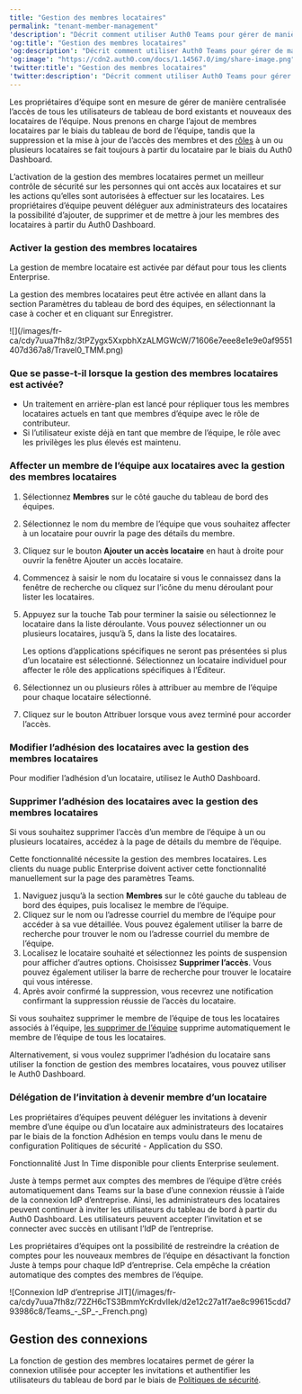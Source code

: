 ```yaml
---
title: "Gestion des membres locataires"
permalink: "tenant-member-management"
'description': "Décrit comment utiliser Auth0 Teams pour gérer de manière centralisée les membres des locataires."
'og:title': "Gestion des membres locataires"
'og:description': "Décrit comment utiliser Auth0 Teams pour gérer de manière centralisée les membres des locataires."
'og:image': "https://cdn2.auth0.com/docs/1.14567.0/img/share-image.png"
'twitter:title': "Gestion des membres locataires"
'twitter:description': "Décrit comment utiliser Auth0 Teams pour gérer de manière centralisée les membres des locataires."
---
```


Les propriétaires d’équipe sont en mesure de gérer de manière centralisée l’accès de tous les utilisateurs de tableau de bord existants et nouveaux des locataires de l’équipe. Nous prenons en charge l’ajout de membres locataires par le biais du tableau de bord de l’équipe, tandis que la suppression et la mise à jour de l’accès des membres et des [rôles](https://auth0.com/docs/get-started/manage-dashboard-access/feature-access-by-role) à un ou plusieurs locataires se fait toujours à partir du locataire par le biais du <Tooltip href="/docs/docs/fr-ca/glossary?term=auth0-dashboard" tip="Auth0 Dashboard
Principal produit d’Auth0 pour configurer vos services." cta="Voir le glossaire">Auth0 Dashboard</Tooltip>.

L’activation de la gestion des membres locataires permet un meilleur contrôle de sécurité sur les personnes qui ont accès aux locataires et sur les actions qu’elles sont autorisées à effectuer sur les locataires. Les propriétaires d’équipe peuvent déléguer aux administrateurs des locataires la possibilité d’ajouter, de supprimer et de mettre à jour les membres des locataires à partir du Auth0 Dashboard.

### Activer la gestion des membres locataires

<Callout icon="file-lines" color="#0EA5E9" iconType="regular">

La gestion de membre locataire est activée par défaut pour tous les clients Enterprise.

</Callout>

La gestion des membres locataires peut être activée en allant dans la section Paramètres du tableau de bord des équipes, en sélectionnant la case à cocher et en cliquant sur Enregistrer.

<Frame>![](/images/fr-ca/cdy7uua7fh8z/3tPZygx5XxpbhXzALMGWcW/71606e7eee8e1e9e0af9551407d367a8/Travel0_TMM.png)</Frame>

### Que se passe-t-il lorsque la gestion des membres locataires est activée?

* Un traitement en arrière-plan est lancé pour répliquer tous les membres locataires actuels en tant que membres d’équipe avec le rôle de contributeur.
* Si l’utilisateur existe déjà en tant que membre de l’équipe, le rôle avec les privilèges les plus élevés est maintenu.

### Affecter un membre de l’équipe aux locataires avec la gestion des membres locataires

1. Sélectionnez **Membres** sur le côté gauche du tableau de bord des équipes.
2. Sélectionnez le nom du membre de l’équipe que vous souhaitez affecter à un locataire pour ouvrir la page des détails du membre.
3. Cliquez sur le bouton **Ajouter un accès locataire** en haut à droite pour ouvrir la fenêtre Ajouter un accès locataire.
4. Commencez à saisir le nom du locataire si vous le connaissez dans la fenêtre de recherche ou cliquez sur l’icône du menu déroulant pour lister les locataires.
5. Appuyez sur la touche Tab pour terminer la saisie ou sélectionnez le locataire dans la liste déroulante. Vous pouvez sélectionner un ou plusieurs locataires, jusqu’à 5, dans la liste des locataires.

   <Callout icon="file-lines" color="#0EA5E9" iconType="regular">

   Les options d’applications spécifiques ne seront pas présentées si plus d’un locataire est sélectionné. Sélectionnez un locataire individuel pour affecter le rôle des applications spécifiques à l’Éditeur.

   </Callout>

6. Sélectionnez un ou plusieurs rôles à attribuer au membre de l’équipe pour chaque locataire sélectionné.
7. Cliquez sur le bouton Attribuer lorsque vous avez terminé pour accorder l’accès.

### Modifier l’adhésion des locataires avec la gestion des membres locataires

Pour modifier l’adhésion d’un locataire, utilisez le Auth0 Dashboard.

### Supprimer l’adhésion des locataires avec la gestion des membres locataires

Si vous souhaitez supprimer l’accès d’un membre de l’équipe à un ou plusieurs locataires, accédez à la page de détails du membre de l’équipe.

<Callout icon="file-lines" color="#0EA5E9" iconType="regular">

Cette fonctionnalité nécessite la gestion des membres locataires. Les clients du nuage public Enterprise doivent activer cette fonctionnalité manuellement sur la page des paramètres Teams.

</Callout>

1. Naviguez jusqu’à la section **Membres** sur le côté gauche du tableau de bord des équipes, puis localisez le membre de l’équipe.
2. Cliquez sur le nom ou l’adresse courriel du membre de l’équipe pour accéder à sa vue détaillée. Vous pouvez également utiliser la barre de recherche pour trouver le nom ou l’adresse courriel du membre de l’équipe.
3. Localisez le locataire souhaité et sélectionnez les points de suspension pour afficher d’autres options. Choisissez **Supprimer l’accès**. Vous pouvez également utiliser la barre de recherche pour trouver le locataire qui vous intéresse.
4. Après avoir confirmé la suppression, vous recevrez une notification confirmant la suppression réussie de l’accès du locataire.

Si vous souhaitez supprimer le membre de l’équipe de tous les locataires associés à l’équipe,  [les supprimer de l’équipe](/docs/fr-ca/get-started/auth0-teams/team-member-management) supprime automatiquement le membre de l’équipe de tous les locataires.

Alternativement, si vous voulez supprimer l’adhésion du locataire sans utiliser la fonction de gestion des membres locataires, vous pouvez utiliser le Auth0 Dashboard.

### Délégation de l’invitation à devenir membre d’un locataire

Les propriétaires d’équipes peuvent déléguer les invitations à devenir membre d’une équipe ou d’un locataire aux administrateurs des locataires par le biais de la fonction Adhésion en temps voulu dans le menu de configuration Politiques de sécurité - Application du <Tooltip href="/docs/docs/fr-ca/glossary?term=single-sign-on" tip="Authentification unique (SSO)
Service qui, après qu’un utilisateur se soit connecté à une application, le connecte automatiquement à d’autres applications." cta="Voir le glossaire">SSO</Tooltip>.

<Callout icon="file-lines" color="#0EA5E9" iconType="regular">

Fonctionnalité Just In Time disponible pour clients Enterprise seulement.

</Callout>

Juste à temps permet aux comptes des membres de l’équipe d’être créés automatiquement dans Teams sur la base d’une connexion réussie à l’aide de la connexion <Tooltip href="/docs/docs/fr-ca/glossary?term=idp" tip="Fournisseur d’identité (IdP)
Service de stockage et de gestion des identités numériques." cta="Voir le glossaire">IdP</Tooltip> d’entreprise. Ainsi, les administrateurs des locataires peuvent continuer à inviter les utilisateurs du tableau de bord à partir du Auth0 Dashboard. Les utilisateurs peuvent accepter l’invitation et se connecter avec succès en utilisant l’IdP de l’entreprise.

Les propriétaires d’équipes ont la possibilité de restreindre la création de comptes pour les nouveaux membres de l’équipe en désactivant la fonction Juste à temps pour chaque IdP d’entreprise. Cela empêche la création automatique des comptes des membres de l’équipe.

<Frame>![Connexion IdP d’entreprise JIT](/images/fr-ca/cdy7uua7fh8z/72ZH6cTS3BmmYcKrdvlIek/d2e12c27a1f7ae8c99615cdd793986c8/Teams_-_SP_-_French.png)</Frame>

## Gestion des connexions

La fonction de gestion des membres locataires permet de gérer la connexion utilisée pour accepter les invitations et authentifier les utilisateurs du tableau de bord par le biais de [Politiques de sécurité](/docs/fr-ca/get-started/auth0-teams/configure-security-policies).